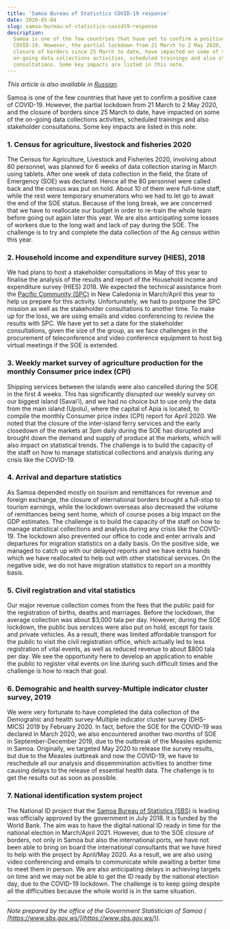 ```yaml
---
title: 'Samoa Bureau of Statistics COVID-19 response'
date: 2020-05-04
slug: samoa-bureau-of-statistics-covid19-response
description:
  Samoa is one of the few countries that have yet to confirm a positive case of
  COVID-19. However, the partial lockdown from 21 March to 2 May 2020, and the
  closure of borders since 25 March to date, have impacted on some of the
  on-going data collections activities, scheduled trainings and also stakeholder
  consultations. Some key impacts are listed in this note.
---
```


_This article is also available in [Russian](./ru.pdf)._

Samoa is one of the few countries that have yet to confirm a positive case of
COVID-19. However, the partial lockdown from 21 March to 2 May 2020, and the
closure of borders since 25 March to date, have impacted on some of the on-going
data collections activities, scheduled trainings and also stakeholder
consultations. Some key impacts are listed in this note.

### 1. Census for agriculture, livestock and fisheries 2020

The Census for Agriculture, Livestock and Fisheries 2020, involving about 80
personnel, was planned for 6 weeks of data collection staring in March using
tablets. After one week of data collection in the field, the State of Emergency
(SOE) was declared. Hence all the 80 personnel were called back and the census
was put on hold. About 10 of them were full-time staff, while the rest were
temporary enumerators who we had to let go to await the end of the SOE status.
Because of the long break, we are concerned that we have to reallocate our
budget in order to re-train the whole team before going out again later this
year. We are also anticipating some losses of workers due to the long wait and
lack of pay during the SOE. The challenge is to try and complete the data
collection of the Ag census within this year.

### 2. Household income and expenditure survey (HIES), 2018

We had plans to host a stakeholder consultations in May of this year to finalise
the analysis of the results and report of the Household income and expenditure
survey (HIES) 2018. We expected the technical assistance from the
[Pacific Community (SPC)](https://sdd.spc.int/) in New Caledonia in March/April
this year to help us prepare for this activity. Unfortunately, we had to
postpone the SPC mission as well as the stakeholder consultations to another
time. To make up for the loss, we are using emails and video conferencing to
review the results with SPC. We have yet to set a date for the stakeholder
consultations, given the size of the group, as we face challenges in the
procurement of teleconference and video conference equipment to host big virtual
meetings if the SOE is extended.

### 3. Weekly market survey of agriculture production for the monthly Consumer price index (CPI)

Shipping services between the islands were also cancelled during the SOE in the
first 4 weeks. This has significantly disrupted our weekly survey on our biggest
island (Savai’i), and we had no choice but to use only the data from the main
island (Upolu), where the capital of Apia is located, to compile the monthly
Consumer price index (CPI) report for April 2020. We noted that the closure of
the inter-island ferry services and the early closedown of the markets at 3pm
daily during the SOE has disrupted and brought down the demand and supply of
produce at the markets, which will also impact on statistical trends. The
challenge is to build the capacity of the staff on how to manage statistical
collections and analysis during any crisis like the COVID-19.

### 4. Arrival and departure statistics

As Samoa depended mostly on tourism and remittances for revenue and foreign
exchange, the closure of international borders brought a full-stop to tourism
earnings, while the lockdown overseas also decreased the volume of remittances
being sent home, which of course poses a big impact on the GDP estimates. The
challenge is to build the capacity of the staff on how to manage statistical
collections and analysis during any crisis like the COVID-19. The lockdown also
prevented our office to code and enter arrivals and departures for migration
statistics on a daily basis. On the positive side, we managed to catch up with
our delayed reports and we have extra hands which we have reallocated to help
out with other statistical services. On the negative side, we do not have
migration statistics to report on a monthly basis.

### 5. Civil registration and vital statistics

Our major revenue collection comes from the fees that the public paid for the
registration of births, deaths and marriages. Before the lockdown, the average
collection was about $3,000 tala per day. However, during the SOE lockdown, the
public bus services were also put on hold, except for taxis and private
vehicles. As a result, there was limited affordable transport for the public to
visit the civil registration office, which actually led to less registration of
vital events, as well as reduced revenue to about $800 tala per day. We see the
opportunity here to develop an application to enable the public to register
vital events on line during such difficult times and the challenge is how to
reach that goal.

### 6. Demograhic and health survey-Multiple indicator cluster survey, 2019

We were very fortunate to have completed the data collection of the Demograhic
and health survey-Multiple indicator cluster survey (DHS-MICS) 2019 by
February 2020. In fact, before the SOE for the COVID-19 was declared in March
2020, we also encountered another two months of SOE in September-December 2019,
due to the outbreak of the Measles epidemic in Samoa. Originally, we targeted
May 2020 to release the survey results, but due to the Measles outbreak and now
the COVID-19, we have to reschedule all our analysis and dissemmination
activities to another time causing delays to the release of essential health
data. The challenge is to get the results out as soon as possible.

### 7. National identification system project

The National ID project that the
[Samoa Bureau of Statistics (SBS)](https://www.sbs.gov.ws/) is leading was
officially approved by the government in July 2018. It is funded by the World
Bank. The aim was to have the digital national ID ready in time for the national
election in March/April 2021. However, due to the SOE closure of borders, not
only in Samoa but also the international ports, we have not been able to bring
on board the international consultants that we have hired to help with the
project by April/May 2020. As a result, we are also using video conferencing and
emails to communicate while awaiting a better time to meet them in person. We
are also anticipating delays in achieving targets on time and we may not be able
to get the ID ready by the national election day, due to the COVID-19 lockdown.
The challenge is to keep going despite all the difficulties because the whole
world is in the same situation.

---

_Note prepared by the office of the Government Statistician of Samoa (
[https://www.sbs.gov.ws/](https://www.sbs.gov.ws/))._
